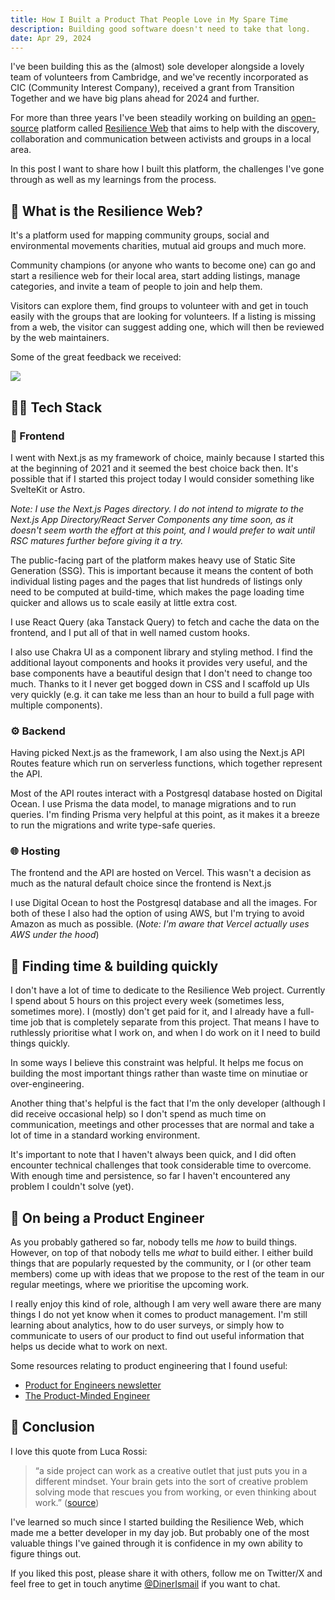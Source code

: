 ```yaml
---
title: How I Built a Product That People Love in My Spare Time
description: Building good software doesn't need to take that long.
date: Apr 29, 2024
---
```


I've been building this as the (almost) sole developer alongside a lovely team of volunteers from Cambridge, and we've recently incorporated as CIC (Community Interest Company), received a grant from Transition Together and we have big plans ahead for 2024 and further.

For more than three years I've been steadily working on building an [open-source](https://github.com/ResilienceWeb/resilience-web) platform called [Resilience Web](https://resilienceweb.org.uk) that aims to help with the discovery, collaboration and communication between activists and groups in a local area.

In this post I want to share how I built this platform, the challenges I've gone through as well as my learnings from the process.

## 🌳 What is the Resilience Web?

It's a platform used for mapping community groups, social and environmental movements charities, mutual aid groups and much more.

Community champions (or anyone who wants to become one) can go and start a resilience web for their local area, start adding listings, manage categories, and invite a team of people to join and help them.

Visitors can explore them, find groups to volunteer with and get in touch easily with the groups that are looking for volunteers. If a listing is missing from a web, the visitor can suggest adding one, which will then be reviewed by the web maintainers.

Some of the great feedback we received:

<img src="/assets/images/blog-posts/rwfeedback.png" />

## 🧑‍💻 Tech Stack

### 💅 Frontend

I went with Next.js as my framework of choice, mainly because I started this at the beginning of 2021 and it seemed the best choice back then. It's possible that if I started this project today I would consider something like SvelteKit or Astro.

*Note: I use the Next.js Pages directory. I do not intend to migrate to the Next.js App Directory/React Server Components any time soon, as it doesn't seem worth the effort at this point, and I would prefer to wait until RSC matures further before giving it a try.*

The public-facing part of the platform makes heavy use of Static Site Generation (SSG). This is important because it means the content of both individual listing pages and the pages that list hundreds of listings only need to be computed at build-time, which makes the page loading time quicker and allows us to scale easily at little extra cost.

I use React Query (aka Tanstack Query) to fetch and cache the data on the frontend, and I put all of that in well named custom hooks.

I also use Chakra UI as a component library and styling method. I find the additional layout components and hooks it provides very useful, and the base components have a beautiful design that I don't need to change too much. Thanks to it I never get bogged down in CSS and I scaffold up UIs very quickly (e.g. it can take me less than an hour to build a full page with multiple components).

### ⚙️ Backend

Having picked Next.js as the framework, I am also using the Next.js API Routes feature which run on serverless functions, which together represent the API.

Most of the API routes interact with a Postgresql database hosted on Digital Ocean. I use Prisma the data model, to manage migrations and to run queries. I'm finding Prisma very helpful at this point, as it makes it a breeze to run the migrations and write type-safe queries.

### 🌐 Hosting

The frontend and the API are hosted on Vercel. This wasn't a decision as much as the natural default choice since the frontend is Next.js

I use Digital Ocean to host the Postgresql database and all the images. For both of these I also had the option of using AWS, but I'm trying to avoid Amazon as much as possible. (*Note: I'm aware that Vercel actually uses AWS under the hood*)

## 🏃 Finding time & building quickly

I don't have a lot of time to dedicate to the Resilience Web project. Currently I spend about 5 hours on this project every week (sometimes less, sometimes more). I (mostly) don't get paid for it, and I already have a full-time job that is completely separate from this project. That means I have to ruthlessly prioritise what I work on, and when I do work on it I need to build things quickly.

In some ways I believe this constraint was helpful. It helps me focus on building the most important things rather than waste time on minutiae or over-engineering.

Another thing that's helpful is the fact that I'm the only developer (although I did receive occasional help) so I don't spend as much time on communication, meetings and other processes that are normal and take a lot of time in a standard working environment.

It's important to note that I haven't always been quick, and I did often encounter technical challenges that took considerable time to overcome. With enough time and persistence, so far I haven't encountered any problem I couldn't solve (yet).

## 🎯 On being a Product Engineer

As you probably gathered so far, nobody tells me *how* to build things. However, on top of that nobody tells me *what* to build either. I either build things that are popularly requested by the community, or I (or other team members) come up with ideas that we propose to the rest of the team in our regular meetings, where we prioritise the upcoming work.

I really enjoy this kind of role, although I am very well aware there are many things I do not yet know when it comes to product management. I'm still learning about analytics, how to do user surveys, or simply how to communicate to users of our product to find out useful information that helps us decide what to work on next.

Some resources relating to product engineering that I found useful:

- [Product for Engineers newsletter](https://newsletter.posthog.com)
- [The Product-Minded Engineer](https://blog.pragmaticengineer.com/the-product-minded-engineer)

## 📌 Conclusion

I love this quote from Luca Rossi:

> “a side project can work as a creative outlet that just puts you in a different mindset. Your brain gets into the sort of creative problem solving mode that rescues you from working, or even thinking about work.” ([source](https://refactoring.fm/p/how-to-build-side-projects))

I've learned so much since I started building the Resilience Web, which made me a better developer in my day job. But probably one of the most valuable things I've gained through it is confidence in my own ability to figure things out.

If you liked this post, please share it with others, follow me on Twitter/X and feel free to get in touch anytime [@DinerIsmail](https://twitter.com/DinerIsmail) if you want to chat.